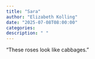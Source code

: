 ```yaml
---
title: "Sara"
author: "Elizabeth Kolling"
date: "2025-07-08T08:00:00"
categories: 
description: " "
---
```


"These roses look like cabbages."